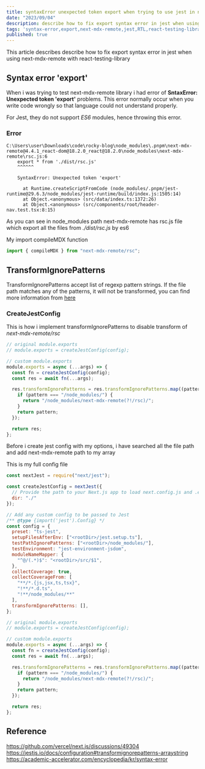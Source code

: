 ```yaml
---
title: syntaxError unexpected token export when trying to use jest in next-mdx-remote + RTL 
date: "2023/09/04"
description: describe how to fix export syntax error in jest when using next-mdx-remote with react-testing-library
tags: 'syntax-error,export,next-mdx-remote,jest,RTL,react-testing-library' 
published: true
---
```


This article describes describe how to fix export syntax error in jest when using next-mdx-remote with react-testing-library

## Syntax error 'export'

When i was trying to test next-mdx-remote library i had error of **SntaxError: Unexpected token 'export'** problems.
This error normally occur when you write code wrongly so that language could not understand properly. 

For Jest, they do not support *ES6* modules, hence throwing this error. 

### Error

```text {2} showLineNumbers
C:\Users\user\Downloads\code\rocky-blog\node_modules\.pnpm\next-mdx-remote@4.4.1_react-dom@18.2.0_react@18.2.0\node_modules\next-mdx-remote\rsc.js:6
    export * from './dist/rsc.js'
    ^^^^^^

    SyntaxError: Unexpected token 'export'

      at Runtime.createScriptFromCode (node_modules/.pnpm/jest-runtime@29.6.3/node_modules/jest-runtime/build/index.js:1505:14)
      at Object.<anonymous> (src/data/index.ts:1372:26)
      at Object.<anonymous> (src/components/root/header-nav.test.tsx:8:15)
```

As you can see in node_modules path next-mdx-remote has rsc.js file which export all the files from *./dist/rsc.js* by es6


My import compileMDX function

```ts:index.ts showLineNumbers
import { compileMDX } from "next-mdx-remote/rsc";
```

## TransformIgnorePatterns

TransformIgnorePatterns accept list of regexp pattern strings. If the file path matches any of the patterns, it will not be transformed,
you can find more information from [here](https://jestjs.io/docs/configuration#transformignorepatterns-arraystring)


### CreateJestConfig

This is how i implement transformIgnorePatterns to disable transform of *next-mdx-remote/rsc*

```js jest.config.js showLineNumbers
// original module.exports
// module.exports = createJestConfig(config);

// custom module.exports
module.exports = async (...args) => {
  const fn = createJestConfig(config);
  const res = await fn(...args);

  res.transformIgnorePatterns = res.transformIgnorePatterns.map((pattern) => {
    if (pattern === "/node_modules/") {
      return "/node_modules/next-mdx-remote(?!/rsc)/";
    }
    return pattern;
  });

  return res;
};
```

Before i create jest config with my options, i have searched all the file path and add next-mdx-remote path to my array

This is my full config file

```js jest.config.js showLineNumbers
const nextJest = require("next/jest");

const createJestConfig = nextJest({
  // Provide the path to your Next.js app to load next.config.js and .env files in your test environment
  dir: "./"
});

// Add any custom config to be passed to Jest
/** @type {import('jest').Config} */
const config = {
  preset: "ts-jest",
  setupFilesAfterEnv: ["<rootDir>/jest.setup.ts"],
  testPathIgnorePatterns: ["<rootDir>/node_modules/"],
  testEnvironment: "jest-environment-jsdom",
  moduleNameMapper: {
    "^@/(.*)$": "<rootDir>/src/$1",
  },
  collectCoverage: true,
  collectCoverageFrom: [
    "**/*.{js,jsx,ts,tsx}",
    "!**/*.d.ts",
    "!**/node_modules/**"
  ],
  transformIgnorePatterns: [],
};

// original module.exports
// module.exports = createJestConfig(config);

// custom module.exports
module.exports = async (...args) => {
  const fn = createJestConfig(config);
  const res = await fn(...args);

  res.transformIgnorePatterns = res.transformIgnorePatterns.map((pattern) => {
    if (pattern === "/node_modules/") {
      return "/node_modules/next-mdx-remote(?!/rsc)/";
    }
    return pattern;
  });

  return res;
};
```

## Reference 

https://github.com/vercel/next.js/discussions/49304<br/>
https://jestjs.io/docs/configuration#transformignorepatterns-arraystring<br/>
https://academic-accelerator.com/encyclopedia/kr/syntax-error<br/>